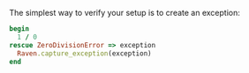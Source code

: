 The simplest way to verify your setup is to create an exception:

```ruby
begin
  1 / 0
rescue ZeroDivisionError => exception
  Raven.capture_exception(exception)
end
```

